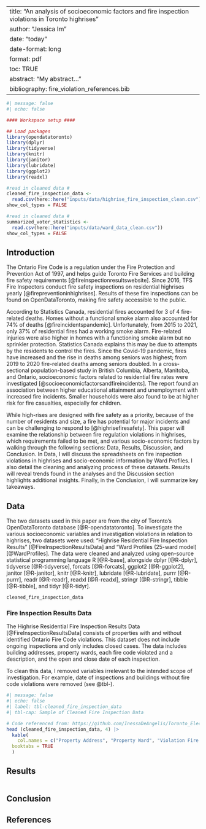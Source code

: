 
---
title: "An analysis of socioeconomic factors and fire inspection violations in Toronto highrises"
author: "Jessica Im"
date: "today"
date-format: long
format: pdf
toc: TRUE
abstract: "My abstract..."
bibliography: fire_violation_references.bib
---

```r
#| message: false
#| echo: false

#### Workspace setup ####

## Load packages
library(opendatatoronto)
library(dplyr)
library(tidyverse)
library(knitr)
library(janitor)
library(lubridate)
library(ggplot2)
library(readxl)

#read in cleaned data #
cleaned_fire_inspection_data <- 
  read.csv(here::here("inputs/data/highrise_fire_inspection_clean.csv"))
show_col_types = FALSE

#read in cleaned data #
summarized_voter_statistics <- 
  read.csv(here::here("inputs/data/ward_data_clean.csv"))
show_col_types = FALSE
```

## Introduction
The Ontario Fire Code is a regulation under the Fire Protection and Prevention Act of 1997, and helps guide Toronto Fire Services and building fire safety requirements [@fireinspectionresultswebsite]. Since 2016, TFS Fire Inspectors conduct fire safety inspections on residential highrises yearly [@firepreventioninhighrises]. Results of these fire inspections can be found on OpenDataToronto, making fire safety accessible to the public. 

According to Statistics Canada, residential fires accounted for 3 of 4 fire-related deaths. Homes without a functional smoke alarm also accounted for 74% of deaths [@fireincidentspandemic]. Unfortunately, from 2015 to 2021, only 37% of residential fires had a working smoke alarm. Fire-related injuries were also higher in homes with a functioning smoke alarm but no sprinkler protection. Statistics Canada explains this may be due to attempts by the residents to control the fires. Since the Covid-19 pandemic, fires have increased and the rise in deaths among seniors was highest; from 2019 to 2020 fire-related deaths among seniors doubled. In a cross-sectional population-based study in British Columbia, Alberta, Manitoba, and Ontario,  socioeconomic factors related to residential fire rates were investigated [@socioeconomicfactorsandfireincidents]. The report found an association between higher educational attainment and unemployment with increased fire incidents. Smaller households were also found to be at higher risk for fire casualties, especially for children. 

While high-rises are designed with fire safety as a priority, because of the number of residents and size, a fire has potential for major incidents and can be challenging to respond to [@highrisefiresafety]. This paper will examine the relationship between fire regulation violations in highrises, which requirements failed to be met, and various socio-economic factors by walking through the following sections: Data, Results, Discussion, and Conclusion. In Data, I will discuss the spreadsheets on fire inspection violations in highrises and socio-economic information by Ward Profiles. I also detail the cleaning and analyzing process of these datasets. Results will reveal trends found in the analyses and the Discussion section highlights additional insights. Finally, in the Conclusion, I will summarize key takeaways.

## Data
The two datasets used in this paper are from the city of Toronto's OpenDataToronto database [@R-opendatatoronto]. To investigate the various socioeconomic variables and investigation violations in relation to highrises, two datasets were used: "Highrise Residential Fire Inspection Results" [@FireInspectionResultsData] and "Ward Profiles (25-ward model) [@WardProfiles]. The data were cleaned and analyzed using open-source statistical programming language R [@R-base], alongside dplyr [@R-dplyr], tidyverse [@R-tidyverse], forcats [@R-forcats], ggplot2 [@R-ggplot2], janitor [@R-janitor], knitr [@R-knitr], lubridate [@R-lubridate], purrr [@R-purrr], readr [@R-readr], readxl [@R-readxl], stringr [@R-stringr], tibble [@R-tibble], and tidyr [@R-tidyr].

```r
cleaned_fire_inspection_data
```

### Fire Inspection Results Data
The Highrise Residential Fire Inspection Results Data [@FireInspectionResultsData] consists of properties with and without identified Ontario Fire Code violations. This dataset does not include ongoing inspections and only includes closed cases. The data includes building addresses, property wards, each fire code violated and a description, and the open and close date of each inspection. 

To clean this data, I removed variables irrelevant to the intended scope of investigation. For example, date of inspections and buildings without fire code violations were removed (see @tbl-). 

```r
#| message: false
#| echo: false
#| label: tbl-cleaned_fire_inspection_data
#| tbl-cap: Sample of Cleaned Fire Inspection Data

# Code referenced from: https://github.com/InessaDeAngelis/Toronto_Elections/blob/main/outputs/paper/toronto_elections_paper.qmd
head (cleaned_fire_inspection_data, 4) |>
  kable(
    col.names = c("Property Address", "Property Ward", "Violation Fire Code", "Number of Violations"),
  booktabs = TRUE
  )

```

## Results
```r

```

## Conclusion

## References

